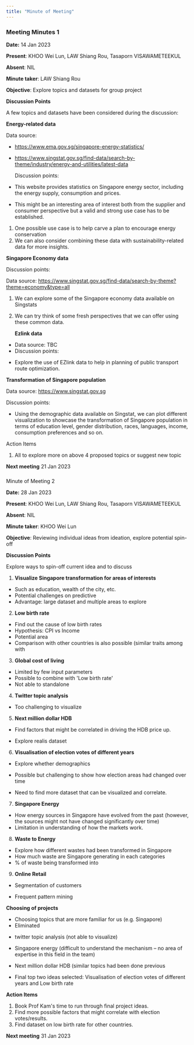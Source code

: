 ```yaml
---
title: "Minute of Meeting"
---
```


### **Meeting Minutes 1**

**Date:** 14 Jan 2023 

**Present**: KHOO Wei Lun, LAW Shiang Rou, Tasaporn VISAWAMETEEKUL 

**Absent**: NIL 

**Minute taker**: LAW Shiang Rou 

**Objective**: Explore topics and datasets for group project 

**Discussion Points** 

A few topics and datasets have been considered during the discussion: 

**Energy-related data**  

Data source:  

-   <https://www.ema.gov.sg/singapore-energy-statistics/> 

-   <https://www.singstat.gov.sg/find-data/search-by-theme/industry/energy-and-utilities/latest-data>  

    Discussion points: 

```{=html}
<!-- -->
```
-   This website provides statistics on Singapore energy sector, including the energy supply, consumption and prices. 

-   This might be an interesting area of interest both from the supplier and consumer perspective but a valid and strong use case has to be established.  

1.  One possible use case is to help carve a plan to encourage energy conservation 
2.  We can also consider combining these data with sustainability-related data for more insights.

**Singapore Economy data**

Discussion points:

Data source: <https://www.singstat.gov.sg/find-data/search-by-theme?theme=economy&type=all>

1.  We can explore some of the Singapore economy data available on Singstats  

2.  We can try think of some fresh perspectives that we can offer using these common data. 

    **Ezlink data** 

-   Data source: TBC 
-   Discussion points:  

```{=html}
<!-- -->
```
-   Explore the use of EZlink data to help in planning of public transport route optimization.

**Transformation of Singapore population** 

Data source: [https://www.singstat.gov.sg](https://www.singstat.gov.sg/)  

Discussion points:  

-   Using the demographic data available on Singstat, we can plot different visualization to showcase the transformation of Singapore population in terms of education level, gender distribution, races, languages, income, consumption preferences and so on.  

Action Items 

1.  All to explore more on above 4 proposed topics or suggest new topic 

**Next meeting** 21 Jan 2023 

### 

Minute of Meeting 2

**Date:** 28 Jan 2023

**Present**: KHOO Wei Lun, LAW Shiang Rou, Tasaporn VISAWAMETEEKUL

**Absent**: NIL

**Minute taker**: KHOO Wei Lun

**Objective**: Reviewing individual ideas from ideation, explore potential spin-off

**Discussion Points**

Explore ways to spin-off current idea and to discuss

1.  **Visualize Singapore transformation for areas of interests**

-   Such as education, wealth of the city, etc.
-   Potential challenges on predictive
-   Advantage: large dataset and multiple areas to explore 

2.  **Low birth rate** 

-   Find out the cause of low birth rates 
-   Hypothesis: CPI vs Income
-   Potential area
-   Comparison with other countries is also possible (similar traits among with

3.  **Global cost of living**

-   Limited by few input parameters
-   Possible to combine with \'Low birth rate\'
-   Not able to standalone

4.  **Twitter topic analysis**

-   Too challenging to visualize

5.  **Next million dollar HDB**

-   Find factors that might be correlated in driving the HDB price up.

```{=html}
<!-- -->
```
-   Explore realis dataset

6.  **Visualisation of election votes of different years**

-   Explore whether demographics

-   Possible but challenging to show how election areas had changed over time

-   Need to find more dataset that can be visualized and correlate.

7.  **Singapore Energy**

-   How energy sources in Singapore have evolved from the past (however, the sources might not have changed significantly over time)
-   Limitation in understanding of how the markets work.

8.  **Waste to Energy**

-   Explore how different wastes had been transformed in Singapore
-   How much waste are Singapore generating in each categories
-   \% of waste being transformed into

9.  **Online Retail**

-   Segmentation of customers

```{=html}
<!-- -->
```
-   Frequent pattern mining

**Choosing of projects**

-   Choosing topics that are more familiar for us (e.g. Singapore)
-   Eliminated

```{=html}
<!-- -->
```
-   twitter topic analysis (not able to visualize)

```{=html}
<!-- -->
```
-   Singapore energy (difficult to understand the mechanism -- no area of expertise in this field in the team)

-   Next million dollar HDB (similar topics had been done previous

```{=html}
<!-- -->
```
-   Final top two ideas selected: Visualisation of election votes of different years and Low birth rate

**Action Items**

1.  Book Prof Kam\'s time to run through final project ideas.
2.  Find more possible factors that might correlate with election votes/results.
3.  Find dataset on low birth rate for other countries.

**Next meeting** 31 Jan 2023
